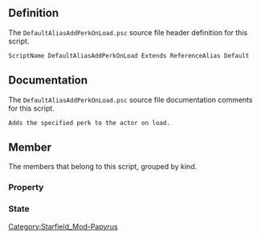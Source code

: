 {{Script_Object_Summary
| title = DefaultAliasAddPerkOnLoad
| name = [[SFM:Script-DefaultAliasAddPerkOnLoad|DefaultAliasAddPerkOnLoad]]
| extends = [[SFM:Script-ReferenceAlias|ReferenceAlias]] → [[SFM:Script-Alias|Alias]] → [[SFM:Script-ScriptObject|ScriptObject]]
| flags = Default
}}


== Definition ==
The <code>DefaultAliasAddPerkOnLoad.psc</code> source file header definition for this script.

<source lang="papyrus">
ScriptName DefaultAliasAddPerkOnLoad Extends ReferenceAlias Default
</source>


== Documentation ==
The <code>DefaultAliasAddPerkOnLoad.psc</code> source file documentation comments for this script.

<source>
Adds the specified perk to the actor on load.
</source>


== Member ==
The members that belong to this script, grouped by kind.

=== Property ===
{{Script_Object_Member_Summary
| title = PerkToAdd
| script = [[SFM:Script-DefaultAliasAddPerkOnLoad|DefaultAliasAddPerkOnLoad]]
| name = [[SFM:Script-DefaultAliasAddPerkOnLoad/PerkToAdd|PerkToAdd]]
| kind = Property
| flags = Auto Const
| returns = Perk
| documentation = The perk that should be added to the actor upon load.
}}

{{Script_Object_Member_Summary
| title = DoOnce
| script = [[SFM:Script-DefaultAliasAddPerkOnLoad|DefaultAliasAddPerkOnLoad]]
| name = [[SFM:Script-DefaultAliasAddPerkOnLoad/DoOnce|DoOnce]]
| kind = Property
| flags = Auto Const
| returns = bool
| parameters = true
| documentation = Whether the Perk should only be added on first load. Default=TRUE
}}

=== State ===
{{Script_Object_Member_Summary
| title = Ready
| script = [[SFM:Script-DefaultAliasAddPerkOnLoad|DefaultAliasAddPerkOnLoad]]
| name = [[SFM:Script-DefaultAliasAddPerkOnLoad/Ready|Ready]]
| kind = State
}}

{{Script_Object_Member_Summary
| title = Done
| script = [[SFM:Script-DefaultAliasAddPerkOnLoad|DefaultAliasAddPerkOnLoad]]
| name = [[SFM:Script-DefaultAliasAddPerkOnLoad/Done|Done]]
| kind = State
}}


[[Category:Starfield_Mod-Papyrus]]
